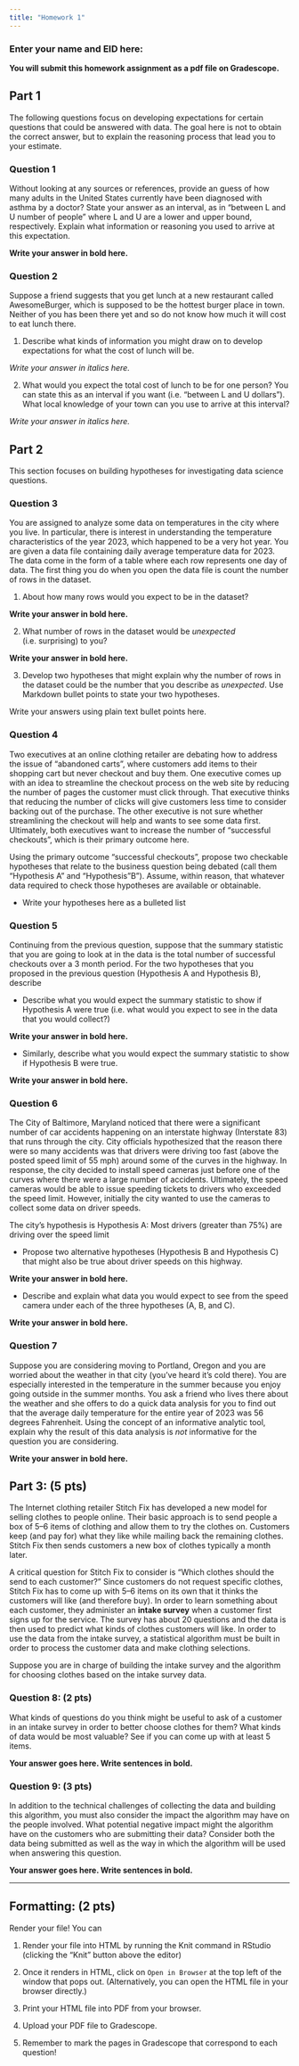 ```yaml
---
title: "Homework 1"
---
```


### Enter your name and EID here:

**You will submit this homework assignment as a pdf file on Gradescope.**


## Part 1

The following questions focus on developing expectations for certain questions that could be answered with data. The goal here is not to obtain the correct answer, but to explain the reasoning process that lead you to your estimate.

### Question 1

Without looking at any sources or references, provide an guess of how many adults in the United States currently have been diagnosed with asthma by a doctor? State your answer as an interval, as in "between L and U number of people" where L and U are a lower and upper bound, respectively. Explain what information or reasoning you used to arrive at this expectation.

**Write your answer in bold here.**


### Question 2

Suppose a friend suggests that you get lunch at a new restaurant called AwesomeBurger, which is supposed to be the hottest burger place in town. Neither of you has been there yet and so do not know how much it will cost to eat lunch there. 

1. Describe what kinds of information you might draw on to develop expectations for what the cost of lunch will be. 

*Write your answer in italics here.*

2. What would you expect the total cost of lunch to be for one person? You can state this as an interval if you want (i.e. "between L and U dollars"). What local knowledge of your town can you use to arrive at this interval?

*Write your answer in italics here.*


## Part 2

This section focuses on building hypotheses for investigating data science questions.


### Question 3

You are assigned to analyze some data on temperatures in the city where you live. In particular, there is interest in understanding the temperature characteristics of the year 2023, which happened to be a very hot year. You are given a data file containing daily average temperature data for 2023. The data come in the form of a table where each row represents one day of data. The first thing you do when you open the data file is count the number of rows in the dataset. 

1. About how many rows would you expect to be in the dataset? 

**Write your answer in bold here.**

2. What number of rows in the dataset would be *unexpected* (i.e. surprising) to you? 

**Write your answer in bold here.**

3. Develop two hypotheses that might explain why the number of rows in the dataset could be the number that you describe as *unexpected*. Use Markdown bullet points to state your two hypotheses.

Write your answers using plain text bullet points here.



### Question 4

Two executives at an online clothing retailer are debating how to address the issue of "abandoned carts", where customers add items to their shopping cart but never checkout and buy them. One executive comes up with an idea to streamline the checkout process on the web site by reducing the number of pages the customer must click through. That executive thinks that reducing the number of clicks will give customers less time to consider backing out of the purchase. The other executive is not sure whether streamlining the checkout will help and wants to see some data first. Ultimately, both executives want to increase the number of "successful checkouts", which is their primary outcome here.

Using the primary outcome "successful checkouts", propose two checkable hypotheses that relate to the business question being debated (call them "Hypothesis A" and "Hypothesis "B"). Assume, within reason, that whatever data required to check those hypotheses are available or obtainable.

* Write your hypotheses here as a bulleted list


### Question 5

Continuing from the previous question, suppose that the summary statistic that you are going to look at in the data is the total number of successful checkouts over a 3 month period. For the two hypotheses that you proposed in the previous question (Hypothesis A and Hypothesis B), describe 

* Describe what you would expect the summary statistic to show if Hypothesis A were true (i.e. what would you expect to see in the data that you would collect?)

**Write your answer in bold here.**

* Similarly, describe what you would expect the summary statistic to show if Hypothesis B were true.

**Write your answer in bold here.**


### Question 6

The City of Baltimore, Maryland noticed that there were a significant number of car accidents happening on an interstate highway (Interstate 83) that runs through the city. City officials hypothesized that the reason there were so many accidents was that drivers were driving too fast (above the posted speed limit of 55 mph) around some of the curves in the highway. In response, the city decided to install speed cameras just before one of the curves where there were a large number of accidents. Ultimately, the speed cameras would be able to issue speeding tickets to drivers who exceeded the speed limit. However, initially the city wanted to use the cameras to collect some data on driver speeds. 

The city's hypothesis is Hypothesis A: Most drivers (greater than 75%) are driving over the speed limit

* Propose two alternative hypotheses (Hypothesis B and Hypothesis C) that might also be true about driver speeds on this highway.

**Write your answer in bold here.**

* Describe and explain what data you would expect to see from the speed camera under each of the three hypotheses (A, B, and C).

**Write your answer in bold here.**


### Question 7

Suppose you are considering moving to Portland, Oregon and you are worried about the weather in that city (you've heard it's cold there). You are especially interested in the temperature in the summer because you enjoy going outside in the summer months. You ask a friend who lives there about the weather and she offers to do a quick data analysis for you to find out that the average daily temperature for the entire year of 2023 was 56 degrees Fahrenheit. Using the concept of an informative analytic tool, explain why the result of this data analysis is *not* informative for the question you are considering.


**Write your answer in bold here.**



## Part 3: (5 pts)

The Internet clothing retailer Stitch Fix has developed a new model for selling clothes to people online. Their basic approach is to send people a box of 5--6 items of clothing and allow them to try the clothes on. Customers keep (and pay for) what they like while mailing back the remaining clothes. Stitch Fix then sends customers a new box of clothes typically a month later.

A critical question for Stitch Fix to consider is "Which clothes should the send to each customer?" Since customers do not request specific clothes, Stitch Fix has to come up with 5--6 items on its own that it thinks the customers will like (and therefore buy). In order to learn something about each customer, they administer an **intake survey** when a customer first signs up for the service. The survey has about 20 questions and the data is then used to predict what kinds of clothes customers will like. In order to use the data from the intake survey, a statistical algorithm must be built in order to process the customer data and make clothing selections.

Suppose you are in charge of building the intake survey and the algorithm for choosing clothes based on the intake survey data. 


### Question 8: (2 pts)

What kinds of questions do you think might be useful to ask of a customer in an intake survey in order to better choose clothes for them? What kinds of data would be most valuable? See if you can come up with at least 5 items.

**Your answer goes here. Write sentences in bold.**

### Question 9: (3 pts)

In addition to the technical challenges of collecting the data and building this algorithm, you must also consider the impact the algorithm may have on the people involved. What potential negative impact might the algorithm have on the customers who are submitting their data? Consider both the data being submitted as well as the way in which the algorithm will be used when answering this question.


**Your answer goes here. Write sentences in bold.**







------------------------------------------------------------------------

## Formatting: (2 pts)

Render your file! You can

1. Render your file into HTML by running the Knit command in RStudio (clicking the "Knit" button above the editor)

2. Once it renders in HTML, click on `Open in Browser` at the top left of the window that pops out. (Alternatively, you can open the HTML file in your browser directly.)

3. Print your HTML file into PDF from your browser. 

4. Upload your PDF file to Gradescope.

5. Remember to mark the pages in Gradescope that correspond to each question!
